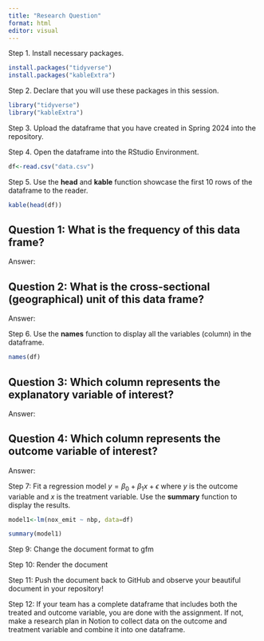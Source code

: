---
title: "Research Question"
format: html
editor: visual
---

Step 1. Install necessary packages.

```{r}
install.packages("tidyverse")
install.packages("kableExtra")
```

Step 2. Declare that you will use these packages in this session.

```{r}
library("tidyverse")
library("kableExtra")
```

Step 3. Upload the dataframe that you have created in Spring 2024 into the repository.

Step 4. Open the dataframe into the RStudio Environment.

```{r}
df<-read.csv("data.csv")
```

Step 5. Use the **head** and **kable** function showcase the first 10 rows of the dataframe to the reader.

```{r}
kable(head(df))
```

## Question 1: What is the frequency of this data frame?

Answer:

## Question 2: What is the cross-sectional (geographical) unit of this data frame?

Answer:

Step 6. Use the **names** function to display all the variables (column) in the dataframe.

```{r}
names(df)
```

## Question 3: Which column represents the explanatory variable of interest?

Answer:

## Question 4: Which column represents the outcome variable of interest?

Answer:

Step 7: Fit a regression model $y=\beta_0 + \beta_1 x + \epsilon$ where $y$ is the outcome variable and $x$ is the treatment variable. Use the **summary** function to display the results.

```{r}
model1<-lm(nox_emit ~ nbp, data=df)

summary(model1)
```

Step 9: Change the document format to gfm

Step 10: Render the document

Step 11: Push the document back to GitHub and observe your beautiful document in your repository!

Step 12: If your team has a complete dataframe that includes both the treated and outcome variable, you are done with the assignment. If not, make a research plan in Notion to collect data on the outcome and treatment variable and combine it into one dataframe.
